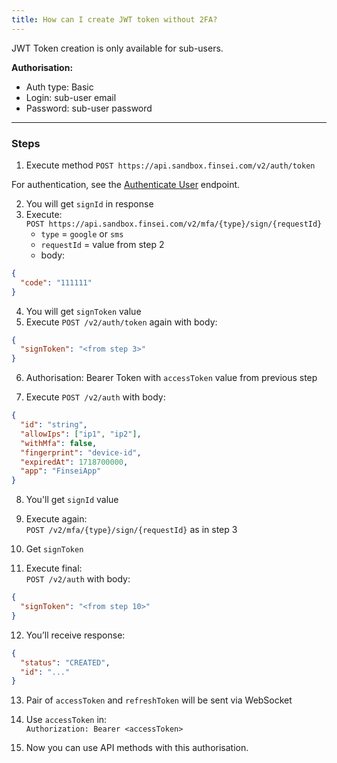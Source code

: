```yaml
---
title: How can I create JWT token without 2FA?
---
```


JWT Token creation is only available for sub-users.

**Authorisation:**

- Auth type: Basic  
- Login: sub-user email  
- Password: sub-user password

---

### Steps

1. Execute method `POST https://api.sandbox.finsei.com/v2/auth/token`  

For authentication, see the [Authenticate User](/api-reference/post-v2-auth-token) endpoint.

2. You will get `signId` in response  
3. Execute:  
   `POST https://api.sandbox.finsei.com/v2/mfa/{type}/sign/{requestId}`  
   - `type` = `google` or `sms`  
   - `requestId` = value from step 2  
   - body:

```json
{
  "code": "111111"
}
```

4. You will get `signToken` value  
5. Execute `POST /v2/auth/token` again with body:

```json
{
  "signToken": "<from step 3>"
}
```

6. Authorisation: Bearer Token with `accessToken` value from previous step

7. Execute `POST /v2/auth` with body:

```json
{
  "id": "string",
  "allowIps": ["ip1", "ip2"],
  "withMfa": false,
  "fingerprint": "device-id",
  "expiredAt": 1718700000,
  "app": "FinseiApp"
}
```

8. You'll get `signId` value

9. Execute again:  
   `POST /v2/mfa/{type}/sign/{requestId}` as in step 3

10. Get `signToken`

11. Execute final:  
    `POST /v2/auth` with body:

```json
{
  "signToken": "<from step 10>"
}
```

12. You’ll receive response:

```json
{
  "status": "CREATED",
  "id": "..."
}
```

13. Pair of `accessToken` and `refreshToken` will be sent via WebSocket

14. Use `accessToken` in:  
    `Authorization: Bearer <accessToken>`

15. Now you can use API methods with this authorisation.